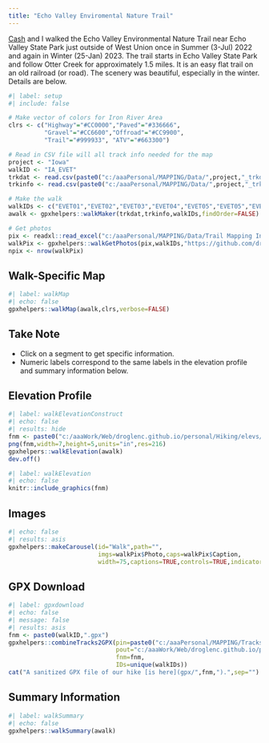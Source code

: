 ```yaml
---
title: "Echo Valley Enviromental Nature Trail"
---
```


[Cash](../shelties.html#cash) and I walked the Echo Valley Environmental Nature Trail near Echo Valley State Park just outside of West Union once in Summer (3-Jul) 2022 and again in Winter (25-Jan) 2023. The trail starts in Echo Valley State Park and follow Otter Creek for approximately 1.5 miles. It is an easy flat trail on an old railroad (or road). The scenery was beautiful, especially in the winter. Details are below.

```r
#| label: setup
#| include: false

# Make vector of colors for Iron River Area
clrs <- c("Highway"="#CC0000","Paved"="#336666",
          "Gravel"="#CC6600","Offroad"="#CC9900",
          "Trail"="#999933", "ATV"="#663300")

# Read in CSV file will all track info needed for the map
project <- "Iowa"
walkID <- "IA_EVET"
trkdat <- read.csv(paste0("c:/aaaPersonal/MAPPING/Data/",project,"_trkdat.csv"))
trkinfo <- read.csv(paste0("c:/aaaPersonal/MAPPING/Data/",project,"_trkinfo.csv"))

# Make the walk
walkIDs <- c("EVET01","EVET02","EVET03","EVET04","EVET05","EVET05","EVET04","EVET03","EVET02","EVET01")
awalk <- gpxhelpers::walkMaker(trkdat,trkinfo,walkIDs,findOrder=FALSE)

# Get photos
pix <- readxl::read_excel("c:/aaaPersonal/MAPPING/Data/Trail Mapping Info.xlsx",sheet="Photos")
walkPix <- gpxhelpers::walkGetPhotos(pix,walkIDs,"https://github.com/droglenc/MAPPING/raw/main/Images")
npix <- nrow(walkPix)
```

## Walk-Specific Map
```r
#| label: walkMap
#| echo: false
gpxhelpers::walkMap(awalk,clrs,verbose=FALSE)
```

:::{.callout-note appearance="simple"}
## Take Note
- Click on a segment to get specific information.
- Numeric labels correspond to the same labels in the elevation profile and summary information below.
:::

## Elevation Profile
```r
#| label: walkElevationConstruct
#| echo: false
#| results: hide
fnm <- paste0("c:/aaaWork/Web/droglenc.github.io/personal/Hiking/elevs/",walkID,".png") 
png(fnm,width=7,height=5,units="in",res=216)
gpxhelpers::walkElevation(awalk)
dev.off()
```
```r
#| label: walkElevation
#| echo: false
knitr::include_graphics(fnm)
```

## Images
```r
#| echo: false
#| results: asis
gpxhelpers::makeCarousel(id="Walk",path="",
                         imgs=walkPix$Photo,caps=walkPix$Caption,
                         width=75,captions=TRUE,controls=TRUE,indicators=FALSE)
```

## GPX Download
```r
#| label: gpxdownload
#| echo: false
#| message: false
#| results: asis
fnm <- paste0(walkID,".gpx")
gpxhelpers::combineTracks2GPX(pin=paste0("c:/aaaPersonal/MAPPING/Tracks/",project),
                              pout="c:/aaaWork/Web/droglenc.github.io/personal/Hiking/gpx",
                              fnm=fnm,
                              IDs=unique(walkIDs))
cat("A sanitized GPX file of our hike [is here](gpx/",fnm,").",sep="")
```

## Summary Information
```r
#| label: walkSummary
#| echo: false
gpxhelpers::walkSummary(awalk)
```
